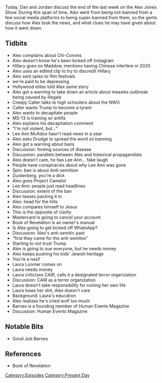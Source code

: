 {{DEFAULTSORT:
    #_EPISODE_0293:May 2-3, 2019
}}{{Episode
    | title             = May 2-3, 2019
    | caption           = [https://knowledgefight.libsyn.com/knowledge-fight-may-2-3-2019 Listen to this episode on Libsyn]
    | episodeNumber     = 293
    | length            = 02:25:10
    | airDate           = May 6, 2019
    | coverageStartDate = May 2, 2019
    | coverageEndDate   = May 3, 2019
    | episodeType       = [[:Category:Present Day|Present Day]]
    | appearance        = [[Hillary Clinton]], [[Rachel Maddow]], [[Lee Ann McAdoo]], [[Mark Zuckerberg]], [[Laura Loomer]], [[Robert Barnes]]
    | oocDrop           = Fish oil is liquid energy
    | previousEpisode   = [[292: January 14, 2013]]
    | nextEpisode       = [[294: January 15-16, 2013]]
}}

{{Stub}}

Today, Dan and Jordan discuss the end of the last week on the Alex Jones Show. During this span of time, Alex went from being not-banned from a few social media platforms to being super-banned from them, so the gents discuss how Alex took the news, and what clues he may have given about how it went down.

==Tidbits==

*Alex complains about Chi-Comms
*Alex doesn't know he's been kicked off Instagram
*Hillary goes on Maddow, mentions having Chinese interfere in 2020
*Alex uses an edited clip to try to discredit Hillary
*Alex sent spies to film festivals
*we're paid to be depressing
*Hollywood elites told Alex same story
*Alex got a warning to take down an article about measles outbreak being caused by illegals
*Creepy Caller talks to high schoolers about the NWO
*Caller wants Trump to become a tyrant
*Alex wants to decapitate people
*MS-13 is training w/ antifa
*Alex explains his decapitation comment
*"I'm not violent, but..."
*Lee Ann McAdoo hasn't read news in a year
*Alex asks Drudge to spread the word on banning
*Alex got a warning about bans
*Discussion: foreing sources of disease
*Discussion: parallels between Alex and historical propagandists
*Alex doesn't care, he has Lee Ann... fake laugh
*People have conspiracies about why Lee Ann was gone
*Spin: ban is about Anti-semitism
*Zuckerberg, you're a dick
*Alex goes Project Camelot
*Lee Ann: people just read headlines
*Discussion: extent of the ban
*Alex teases packing it in
*Alex: head for the hills
*Alex compares himself to Jesus
*This is the opposite of clarity
*Mastercard is going to cancel your account
*Book of Revelation is an owner's manual
*Is Alex going to get kicked off WhatsApp?
*Discussion: Alex's anti-semitic past
*"first they came for the anti-semites"
*Starting to not trust Trump
*Alex is going to sue everyone, but he needs money
*Alex keeps pushing his kids' Jewish heritage
*You're a nazi!
*Laura Loomer comes on
*Laura needs money
*Laura criticizes CAIR, calls it a designated terror organization
*Discussion: CAIR as a terror organization
*Laura doesn't take responsibility for ruining her own life
*Laura loses her shit, Alex doesn't care
*Background: Laura's education
*Alex realizes he's cried wolf too much
*Barnes is a founding member of Human Events Magazine
*Discussion: Human Events Magazine

==Notable Bits==

*Good Job Barnes

==References==

*Book of Revelation

[[Category:Episodes]]
[[Category:Present Day]]
